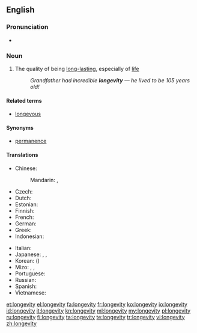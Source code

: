 ==English==

===Pronunciation===
* {{IPA|/lɒnˈdʒɛ.vɪ.ti/}}

===Noun===
{{en-noun|longevities}}

# The quality of being [[long-lasting]], especially of [[life]]
#: ''Grandfather had incredible '''longevity''' &mdash; he lived to be 105 years old!''

====Related terms====
* [[longevous]]

====Synonyms====
* [[permanence]]

====Translations====
{{trans-top|the quality of being long-lasting, especially of life}}
* Chinese:
*: Mandarin: {{t-|cmn|長壽|sc=Hani}}, {{t-|cmn|长寿|tr=chángshòu|sc=Hani}}
* Czech: {{t-|cs|dlouhověkost|f}}
* Dutch: {{t+|nl|levensduur|m}}
* Estonian: {{t-|et|pikaealisus}}
* Finnish: {{t-|fi|pitkäikäisyys}}
* French: {{t+|fr|longévité|f}}
* German: {{t-|de|Langlebigkeit|f}}
* Greek: {{t+|el|μακροζωία|f|tr=makrozoía}}
* Indonesian: {{t+|id|panjang umur}}
{{trans-mid}}
* Italian: {{t-|it|longevità}}
* Japanese: {{t+|ja|寿命|tr=じゅみょう, jumyō|sc=Jpan}}, {{t+|ja|長寿|tr=ちょうじゅ, chōju|sc=Jpan}}, {{t-|ja|不老不死|tr=ふろうふし, furōfushi|sc=Jpan}}
* Korean: {{t+|ko|장수|tr=jangsu|sc=Kore}} ({{t+|ko|長壽|sc=Kore}})
* Mizo: {{tø|lus|damreina}}, {{tø|lus|daihreina}}, {{tø|lus|tlona}}
* Portuguese: {{t-|pt|longevidade|f}}
* Russian: {{t+|ru|долголе́тие|n|sc=Cyrl|tr=dolgolétije}}
* Spanish: {{t+|es|longevidad|f}}
* Vietnamese: {{t-|vi|sống lâu|alt=sự sống lâu}}
{{trans-bottom}}

[[et:longevity]]
[[el:longevity]]
[[fa:longevity]]
[[fr:longevity]]
[[ko:longevity]]
[[io:longevity]]
[[id:longevity]]
[[it:longevity]]
[[kn:longevity]]
[[ml:longevity]]
[[my:longevity]]
[[pl:longevity]]
[[ru:longevity]]
[[fi:longevity]]
[[ta:longevity]]
[[te:longevity]]
[[tr:longevity]]
[[vi:longevity]]
[[zh:longevity]]